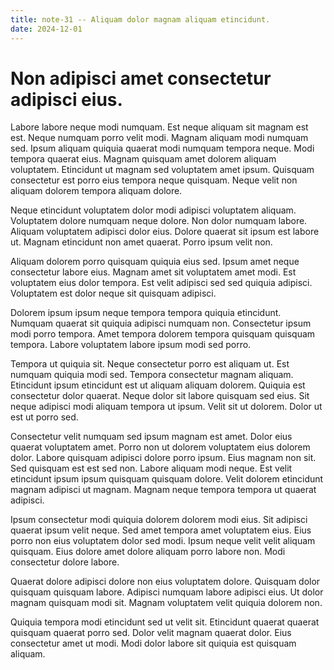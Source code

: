 ```yaml
---
title: note-31 -- Aliquam dolor magnam aliquam etincidunt.
date: 2024-12-01
---
```


# Non adipisci amet consectetur adipisci eius.

Labore labore neque modi numquam. Est neque aliquam sit magnam est est. Neque numquam porro velit modi. Magnam aliquam modi numquam sed. Ipsum aliquam quiquia quaerat modi numquam tempora neque. Modi tempora quaerat eius. Magnam quisquam amet dolorem aliquam voluptatem. Etincidunt ut magnam sed voluptatem amet ipsum. Quisquam consectetur est porro eius tempora neque quisquam. Neque velit non aliquam dolorem tempora aliquam dolore.

Neque etincidunt voluptatem dolor modi adipisci voluptatem aliquam. Voluptatem dolore numquam neque dolore. Non dolor numquam labore. Aliquam voluptatem adipisci dolor eius. Dolore quaerat sit ipsum est labore ut. Magnam etincidunt non amet quaerat. Porro ipsum velit non.

Aliquam dolorem porro quisquam quiquia eius sed. Ipsum amet neque consectetur labore eius. Magnam amet sit voluptatem amet modi. Est voluptatem eius dolor tempora. Est velit adipisci sed sed quiquia adipisci. Voluptatem est dolor neque sit quisquam adipisci.

Dolorem ipsum ipsum neque tempora tempora quiquia etincidunt. Numquam quaerat sit quiquia adipisci numquam non. Consectetur ipsum modi porro tempora. Amet tempora dolorem tempora quisquam quisquam tempora. Labore voluptatem labore ipsum modi sed porro.

Tempora ut quiquia sit. Neque consectetur porro est aliquam ut. Est numquam quiquia modi sed. Tempora consectetur magnam aliquam. Etincidunt ipsum etincidunt est ut aliquam aliquam dolorem. Quiquia est consectetur dolor quaerat. Neque dolor sit labore quisquam sed eius. Sit neque adipisci modi aliquam tempora ut ipsum. Velit sit ut dolorem. Dolor ut est ut porro sed.

Consectetur velit numquam sed ipsum magnam est amet. Dolor eius quaerat voluptatem amet. Porro non ut dolorem voluptatem eius dolorem dolor. Labore quisquam adipisci dolore porro ipsum. Eius magnam non sit. Sed quisquam est est sed non. Labore aliquam modi neque. Est velit etincidunt ipsum ipsum quisquam quisquam dolore. Velit dolorem etincidunt magnam adipisci ut magnam. Magnam neque tempora tempora ut quaerat adipisci.

Ipsum consectetur modi quiquia dolorem dolorem modi eius. Sit adipisci quaerat ipsum velit neque. Sed amet tempora amet voluptatem eius. Eius porro non eius voluptatem dolor sed modi. Ipsum neque velit velit aliquam quisquam. Eius dolore amet dolore aliquam porro labore non. Modi consectetur dolore labore.

Quaerat dolore adipisci dolore non eius voluptatem dolore. Quisquam dolor quisquam quisquam labore. Adipisci numquam labore adipisci eius. Ut dolor magnam quisquam modi sit. Magnam voluptatem velit quiquia dolorem non.

Quiquia tempora modi etincidunt sed ut velit sit. Etincidunt quaerat quaerat quisquam quaerat porro sed. Dolor velit magnam quaerat dolor. Eius consectetur amet ut modi. Modi dolor labore sit quiquia est quisquam aliquam.

